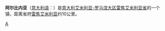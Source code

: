 {{Infobox Settlement
| name = 阿尔比内亚<br/>Albinea
| image_skyline = Pianura padana.jpg
| imagesize = 250px
| image_caption = 
| image_flag = 
| image_shield = 
| pushpin_map = Italy
| pushpin_label_position = bottom
| subdivision_type = 国家
| subdivision_name = {{ITA}}
| subdivision_type1 = [[意大利行政区划|大区]]
| subdivision_name1 = [[艾米利亚-罗马涅大区|艾米利亚-罗马涅大区]]
| subdivision_type2 = [[意大利行政区划|省]]
| subdivision_name2 =  [[雷焦艾米利亚省|雷焦艾米利亚省]]
| elevation_m = 166
| elevation_ft = 
| area_total_km2 = 44.02
| population_as_of = 2004年
| population_total = 8272
| population_density_km2 = auto
| timezone = [[CET|CET]]
| utc_offset = +1
| timezone_DST = [[CEST|CEST]]
| utc_offset_DST = +2
| website = [http://www.comune.albinea.re.it 官方网站] 
}}
'''阿尔比内亚'''（[[意大利语|意大利语]]：'''{{lang|it|Albinea}}'''）是[[意大利|意大利]][[艾米利亚-罗马涅大区|艾米利亚-罗马涅大区]][[雷焦艾米利亚省|雷焦艾米利亚省]]的一个镇，距离省府[[雷焦艾米利亚|雷焦艾米利亚]]约10公里。

{{雷焦艾米利亞省市鎮}}
{{normdaten}}
[[Category:雷焦艾米利亚省市镇|A]]
{{Italy-geo-stub}}